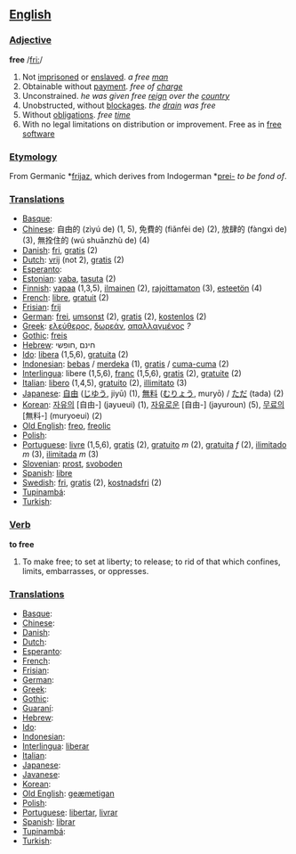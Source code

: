 == [[English]] ==

=== [[Adjective]] ===
'''free'''
/[[Pronunciation guide|fri:]]/

# Not [[imprisoned]] or [[enslaved]]. ''a free [[man]]''
# Obtainable without [[payment]]. ''free of [[charge]]''
# Unconstrained. ''he was given free [[reign]] over the [[country]]''
# Unobstructed, without [[blockage|blockages]]. ''the [[drain]] was free''
# Without [[obligation]]s. ''free [[time]]''
# With no legal limitations on distribution or improvement.  Free as in [http://www.gnu.org/philosophy/free-software-for-freedom.html free software]

=== [[Etymology]] ===

From Germanic *[[frijaz]], which derives from Indogerman *[[prei-]] ''to be fond of''.

=== [[Translations]] ===

*[[Basque]]:
*[[Chinese]]: 自由的 (zìyú de) (1, 5), 免費的 (fiǎnfèi de) (2), 放肆的 (fàngxì de) (3), 無拴住的 (wú shuānzhù de) (4)
*[[Danish]]: [[fri]], [[gratis]] (2)
*[[Dutch]]: [[vrij]] (not 2), [[gratis]] (2)
*[[Esperanto]]:
*[[Estonian]]: [[vaba]], [[tasuta]] (2)
*[[Finnish]]: [[vapaa]] (1,3,5), [[ilmainen]] (2), [[rajoittamaton]] (3), [[esteetön]] (4)
*[[French]]: [[libre]], [[gratuit]] (2)
*[[Frisian]]: [[frij]]
*[[German]]: [[frei]], [[umsonst]] (2), [[gratis]] (2), [[kostenlos]] (2)
*[[Greek]]: [[ελεύθερος]], [[δωρεάν]], [[απαλλαγμένος]] ''?''
*[[Gothic]]: [[freis]]
*[[Hebrew]]: חינם ,חופשי 
*[[Ido]]: [[libera]] (1,5,6), [[gratuita]] (2)
*[[Indonesian]]: [[bebas]] / [[merdeka]] (1), [[gratis]] / [[cuma-cuma]] (2)
*[[Interlingua]]: libere (1,5,6), [[franc]] (1,5,6), [[gratis]] (2), [[gratuite]] (2)
*[[Italian]]: [[libero]] (1,4,5), [[gratuito]] (2), [[illimitato]] (3)
*[[Japanese]]: [[自由]] ([[じゆう]], jiyū) (1), [[無料]] ([[むりょう]], muryō) / [[ただ]] (tada) (2)
*[[Korean]]: [[자유의]] [自由-] (jayueui) (1), [[자유로운]] [自由-] (jayuroun) (5), [[무료의]] [無料-] (muryoeui) (2)
*[[Old English]]: [[freo]], [[freolic]]
*[[Polish]]:
*[[Portuguese]]: [[livre]] (1,5,6), [[gratis]] (2), [[gratuito]] ''m'' (2), [[gratuita]] ''f'' (2), [[ilimitado]] ''m'' (3), [[ilimitada]] ''m'' (3)
*[[Slovenian]]: [[prost]], [[svoboden]]
*[[Spanish]]: [[libre]]
*[[Swedish]]: [[fri]], [[gratis]] (2), [[kostnadsfri]] (2)
*[[Tupinambá]]:
*[[Turkish]]:

=== [[Verb]] ===

'''to free'''
# To make free; to set at liberty; to release; to rid of that which confines, limits, embarrasses, or oppresses.

=== [[Translations]] ===

*[[Basque]]:
*[[Chinese]]:
*[[Danish]]:
*[[Dutch]]:
*[[Esperanto]]:
*[[French]]:
*[[Frisian]]:
*[[German]]:
*[[Greek]]:
*[[Gothic]]:
*[[Guaraní]]:
*[[Hebrew]]:
*[[Ido]]:
*[[Indonesian]]: 
*[[Interlingua]]: [[liberar]]
*[[Italian]]:
*[[Japanese]]:
*[[Javanese]]:
*[[Korean]]:
*[[Old English]]: [[geæmetigan]]
*[[Polish]]:
*[[Portuguese]]: [[libertar]], [[livrar]]
*[[Spanish]]: [[librar]]
*[[Tupinambá]]:
*[[Turkish]]:
